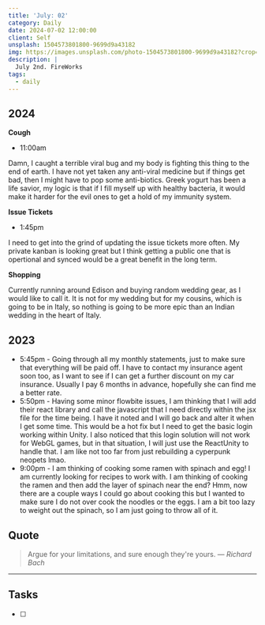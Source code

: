 ```yaml
---
title: 'July: 02'
category: Daily
date: 2024-07-02 12:00:00
client: Self
unsplash: 1504573801800-9699d9a43182
img: https://images.unsplash.com/photo-1504573801800-9699d9a43182?crop=entropy&cs=srgb&fm=jpg&ixid=MnwzNjM5Nzd8MHwxfHJhbmRvbXx8fHx8fHx8fDE2ODE3NDg2ODY&ixlib=rb-4.0.3&q=85
description: |
  July 2nd. FireWorks
tags:
  - daily
---
```



## 2024

**Cough**

- 11:00am

Damn, I caught a terrible viral bug and my body is fighting this thing to the end of earth.
I have not yet taken any anti-viral medicine but if things get bad, then I might have to pop some anti-biotics.
Greek yogurt has been a life savior, my logic is that if I fill myself up with healthy bacteria, it would make it harder for the evil ones to get a hold of my immunity system.

**Issue Tickets**

- 1:45pm

I need to get into the grind of updating the issue tickets more often.
My private kanban is looking great but I think getting a public one that is opertional and synced would be a great benefit in the long term.

**Shopping**

Currently running around Edison and buying random wedding gear, as I would like to call it.
It is not for my wedding but for my cousins, which is going to be in Italy, so nothing is going to be more epic than an Indian wedding in the heart of Italy.


<Adsense />

## 2023

- 5:45pm - Going through all my monthly statements, just to make sure that everything will be paid off. I have to contact my insurance agent soon too, as I want to see if I can get a further discount on my car insurance. Usually I pay 6 months in advance, hopefully she can find me a better rate.
- 5:50pm - Having some minor flowbite issues, I am thinking that I will add their react library and call the javascript that I need directly within the jsx file for the time being. I have it noted and I will go back and alter it when I get some time. This would be a hot fix but I need to get the basic login working within Unity. I also noticed that this login solution will not work for WebGL games, but in that situation, I will just use the ReactUnity to handle that. I am like not too far from just rebuilding a cyperpunk neopets lmao.
- 9:00pm - I am thinking of cooking some ramen with spinach and egg! I am currently looking for recipes to work with. I am thinking of cooking the ramen and then add the layer of spinach near the end? Hmm, now there are a couple ways I could go about cooking this but I wanted to make sure I do not over cook the noodles or the eggs. I am a bit too lazy to weight out the spinach, so I am just going to throw all of it.

## Quote

> Argue for your limitations, and sure enough they're yours.
> — <cite>Richard Bach</cite>

---

## Tasks

- [ ]
